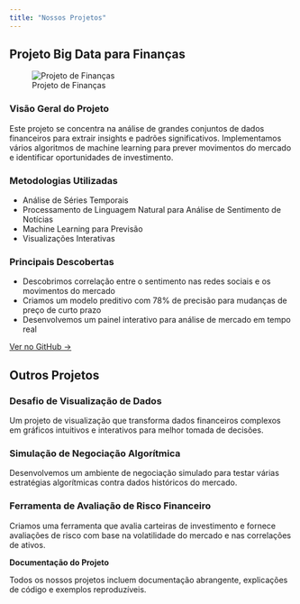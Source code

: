 ```yaml
---
title: "Nossos Projetos"
---
```


:::{.content-block}
## Projeto Big Data para Finanças

![Projeto de Finanças](/api/placeholder/600/300)

### Visão Geral do Projeto

Este projeto se concentra na análise de grandes conjuntos de dados financeiros para extrair insights e padrões significativos. Implementamos vários algoritmos de machine learning para prever movimentos do mercado e identificar oportunidades de investimento.

### Metodologias Utilizadas

- Análise de Séries Temporais
- Processamento de Linguagem Natural para Análise de Sentimento de Notícias
- Machine Learning para Previsão
- Visualizações Interativas

### Principais Descobertas

- Descobrimos correlação entre o sentimento nas redes sociais e os movimentos do mercado
- Criamos um modelo preditivo com 78% de precisão para mudanças de preço de curto prazo
- Desenvolvemos um painel interativo para análise de mercado em tempo real

[Ver no GitHub →](https://github.com/SEU-USUARIO/portfolio)
:::

:::{.content-block}
## Outros Projetos

### Desafio de Visualização de Dados

Um projeto de visualização que transforma dados financeiros complexos em gráficos intuitivos e interativos para melhor tomada de decisões.

### Simulação de Negociação Algorítmica

Desenvolvemos um ambiente de negociação simulado para testar várias estratégias algorítmicas contra dados históricos do mercado.

### Ferramenta de Avaliação de Risco Financeiro

Criamos uma ferramenta que avalia carteiras de investimento e fornece avaliações de risco com base na volatilidade do mercado e nas correlações de ativos.
:::

:::{.callout}
**Documentação do Projeto**

Todos os nossos projetos incluem documentação abrangente, explicações de código e exemplos reproduzíveis.
:::